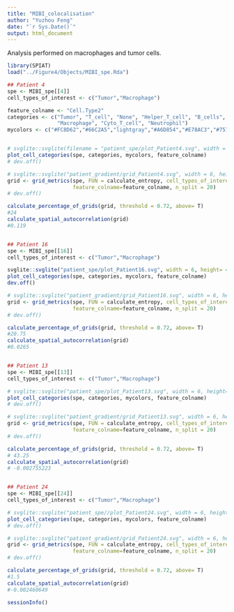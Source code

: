 ```yaml
---
title: "MIBI_colocalisation"
author: "Yuzhou Feng"
date: "`r Sys.Date()`"
output: html_document
---
```


Analysis performed on macrophages and tumor cells.

```r
library(SPIAT)
load("../Figure4/Objects/MIBI_spe.Rda")

## Patient 4
spe <- MIBI_spe[[4]]
cell_types_of_interest <- c("Tumor","Macrophage")

feature_colname <- "Cell.Type2"
categories <- c("Tumor", "T_cell", "None", "Helper_T_cell", "B_cells", 
                "Macrophage", "Cyto_T_cell", "Neutrophil")
mycolors <- c("#FC8D62","#66C2A5","lightgray","#A6D854","#E78AC3","#7570B3","#FFD92F","#B3B3B3")


# svglite::svglite(filename = "patient_spe/plot_Patient4.svg", width = 6, height= 4.8)
plot_cell_categories(spe, categories, mycolors, feature_colname)
# dev.off()

# svglite::svglite("patient_gradient/grid_Patient4.svg", width = 6, height= 4.8)
grid <- grid_metrics(spe, FUN = calculate_entropy, cell_types_of_interest=cell_types_of_interest,
                     feature_colname=feature_colname, n_split = 20)
# dev.off()

calculate_percentage_of_grids(grid, threshold = 0.72, above= T)
#24
calculate_spatial_autocorrelation(grid)
#0.119


## Patient 16
spe <- MIBI_spe[[16]]
cell_types_of_interest <- c("Tumor","Macrophage")

svglite::svglite("patient_spe/plot_Patient16.svg", width = 6, height= 4.8)
plot_cell_categories(spe, categories, mycolors, feature_colname)
dev.off()

# svglite::svglite("patient_gradient/grid_Patient16.svg", width = 6, height= 4.8)
grid <- grid_metrics(spe, FUN = calculate_entropy, cell_types_of_interest=cell_types_of_interest,
                     feature_colname=feature_colname, n_split = 20)
# dev.off()

calculate_percentage_of_grids(grid, threshold = 0.72, above= T)
#20.75
calculate_spatial_autocorrelation(grid)
#0.0265


## Patient 13
spe <- MIBI_spe[[13]]
cell_types_of_interest <- c("Tumor","Macrophage")

# svglite::svglite("patient_spe/plot_Patient13.svg", width = 6, height= 4.8)
plot_cell_categories(spe, categories, mycolors, feature_colname)
# dev.off()

# svglite::svglite("patient_gradient/grid_Patient13.svg", width = 6, height= 4.8)
grid <- grid_metrics(spe, FUN = calculate_entropy, cell_types_of_interest=cell_types_of_interest,
                     feature_colname=feature_colname, n_split = 20)
# dev.off()

calculate_percentage_of_grids(grid, threshold = 0.72, above= T)
# 43.25
calculate_spatial_autocorrelation(grid)
# -0.002755223


## Patient 24
spe <- MIBI_spe[[24]]
cell_types_of_interest <- c("Tumor","Macrophage")

# svglite::svglite("patient_spe//plot_Patient24.svg", width = 6, height= 4.8)
plot_cell_categories(spe, categories, mycolors, feature_colname)
# dev.off()

# svglite::svglite("patient_gradient/grid_Patient24.svg", width = 6, height= 4.8)
grid <- grid_metrics(spe, FUN = calculate_entropy, cell_types_of_interest=cell_types_of_interest,
                     feature_colname=feature_colname, n_split = 20)
# dev.off()

calculate_percentage_of_grids(grid, threshold = 0.72, above= T)
#1.5
calculate_spatial_autocorrelation(grid)
#-0.002460649

```


```r
sessionInfo()
```
